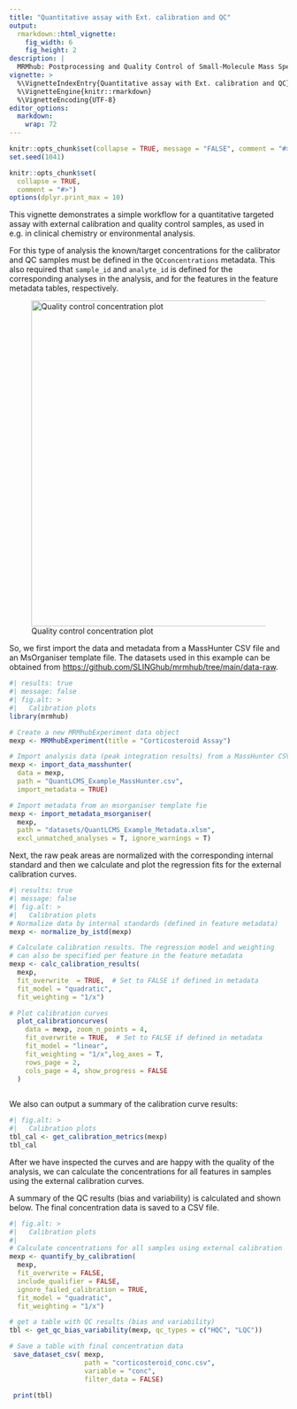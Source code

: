 ```yaml
---
title: "Quantitative assay with Ext. calibration and QC"
output: 
  rmarkdown::html_vignette:
    fig_width: 6
    fig_height: 2
description: |
  MRMhub: Postprocessing and Quality Control of Small-Molecule Mass Spectrometry Data 
vignette: >
  %\VignetteIndexEntry{Quantitative assay with Ext. calibration and QC}
  %\VignetteEngine{knitr::rmarkdown}
  %\VignetteEncoding{UTF-8}
editor_options: 
  markdown: 
    wrap: 72
---
```


```r
knitr::opts_chunk$set(collapse = TRUE, message = "FALSE", comment = "#>", out.width = "100%")
set.seed(1041)

knitr::opts_chunk$set(
  collapse = TRUE,
  comment = "#>")
options(dplyr.print_max = 10)
```

This vignette demonstrates a simple workflow for a quantitative targeted
assay with external calibration and quality control samples, as used in
e.g. in clinical chemistry or environmental analysis.

For this type of analysis the known/target concentrations for the
calibrator and QC samples must be defined in the `QCconcentrations`
metadata. This also required that `sample_id` and `analyte_id` is
defined for the corresponding analyses in the analysis, and for the
features in the feature metadata tables, respectively.

![Quality control concentration plot](images/qcconc.jpg){width="588"}

So, we first import the data and metadata from a MassHunter CSV file and
an MsOrganiser template file. The datasets used in this example can be
obtained from <https://github.com/SLINGhub/mrmhub/tree/main/data-raw>.

```r
#| results: true 
#| message: false
#| fig.alt: >
#|   Calibration plots
library(mrmhub)

# Create a new MRMhubExperiment data object
mexp <- MRMhubExperiment(title = "Corticosteroid Assay")

# Import analysis data (peak integration results) from a MassHunter CSV file
mexp <- import_data_masshunter(
  data = mexp,
  path = "QuantLCMS_Example_MassHunter.csv",
  import_metadata = TRUE)

# Import metadata from an msorganiser template fie
mexp <- import_metadata_msorganiser(
  mexp,
  path = "datasets/QuantLCMS_Example_Metadata.xlsm",
  excl_unmatched_analyses = T, ignore_warnings = T)
```

Next, the raw peak areas are normalized with the corresponding internal
standard and then we calculate and plot the regression fits for the
external calibration curves.

```r
#| results: true 
#| message: false
#| fig.alt: >
#|   Calibration plots
# Normalize data by internal standards (defined in feature metadata)
mexp <- normalize_by_istd(mexp)

# Calculate calibration results. The regression model and weighting 
# can also be specified per feature in the feature metadata
mexp <- calc_calibration_results(
  mexp, 
  fit_overwrite  = TRUE,  # Set to FALSE if defined in metadata
  fit_model = "quadratic", 
  fit_weighting = "1/x")

# Plot calibration curves
  plot_calibrationcurves(
    data = mexp, zoom_n_points = 4,
    fit_overwrite = TRUE,  # Set to FALSE if defined in metadata
    fit_model = "linear",
    fit_weighting = "1/x",log_axes = T,
    rows_page = 2,
    cols_page = 4, show_progress = FALSE
  )
  
```

We also can output a summary of the calibration curve results:

```r
#| fig.alt: >
#|   Calibration plots
tbl_cal <- get_calibration_metrics(mexp)
tbl_cal
```

After we have inspected the curves and are happy with the quality of the
analysis, we can calculate the concentrations for all features in
samples using the external calibration curves.

A summary of the QC results (bias and variability) is calculated and
shown below. The final concentration data is saved to a CSV file.

```r
#| fig.alt: >
#|   Calibration plots
#|   
# Calculate concentrations for all samples using external calibration
mexp <- quantify_by_calibration(
  mexp,
  fit_overwrite = FALSE,
  include_qualifier = FALSE,
  ignore_failed_calibration = TRUE,
  fit_model = "quadratic",
  fit_weighting = "1/x")

# get a table with QC results (bias and variability)
tbl <- get_qc_bias_variability(mexp, qc_types = c("HQC", "LQC"))

# Save a table with final concentration data
 save_dataset_csv( mexp, 
                   path = "corticosteroid_conc.csv", 
                   variable = "conc", 
                   filter_data = FALSE)
 
 print(tbl)
```
